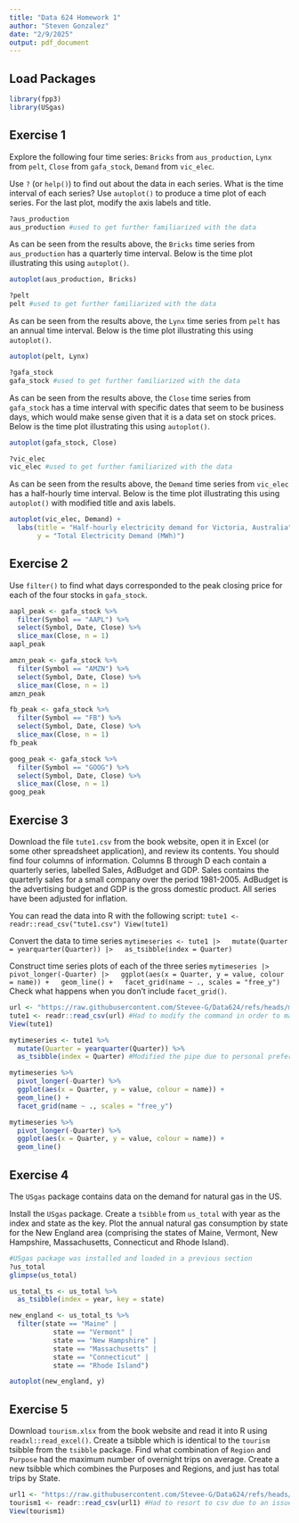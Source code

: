 ```yaml
---
title: "Data 624 Homework 1"
author: "Steven Gonzalez"
date: "2/9/2025"
output: pdf_document
---
```


## Load Packages
```r
library(fpp3)
library(USgas)
```

## Exercise 1
Explore the following four time series: `Bricks` from `aus_production`, `Lynx` from `pelt`, `Close` from `gafa_stock`, `Demand` from `vic_elec`.

Use `?` (or `help()`) to find out about the data in each series.
What is the time interval of each series?
Use `autoplot()` to produce a time plot of each series.
For the last plot, modify the axis labels and title.
```r
?aus_production
aus_production #used to get further familiarized with the data
```
As can be seen from the results above, the `Bricks` time series from `aus_production` has a quarterly time interval. Below is the time plot illustrating this using `autoplot()`.
```r
autoplot(aus_production, Bricks)
```

```r
?pelt
pelt #used to get further familiarized with the data
```
As can be seen from the results above, the `Lynx` time series from `pelt` has an annual time interval. Below is the time plot illustrating this using `autoplot()`.
```r
autoplot(pelt, Lynx)
```

```r
?gafa_stock
gafa_stock #used to get further familiarized with the data
```
As can be seen from the results above, the `Close` time series from `gafa_stock` has a time interval with specific dates that seem to be business days, which would make sense given that it is a data set on stock prices. Below is the time plot illustrating this using `autoplot()`.
```r
autoplot(gafa_stock, Close)
```

```r
?vic_elec
vic_elec #used to get further familiarized with the data
```
As can be seen from the results above, the `Demand` time series from `vic_elec` has a half-hourly time interval. Below is the time plot illustrating this using `autoplot()` with modified title and axis labels.
```r
autoplot(vic_elec, Demand) +
  labs(title = "Half-hourly electricity demand for Victoria, Australia",
       y = "Total Electricity Demand (MWh)")
```

## Exercise 2
Use `filter()` to find what days corresponded to the peak closing price for each of the four stocks in `gafa_stock`.
```r
aapl_peak <- gafa_stock %>% 
  filter(Symbol == "AAPL") %>% 
  select(Symbol, Date, Close) %>%
  slice_max(Close, n = 1)
aapl_peak

amzn_peak <- gafa_stock %>% 
  filter(Symbol == "AMZN") %>% 
  select(Symbol, Date, Close) %>%
  slice_max(Close, n = 1)
amzn_peak

fb_peak <- gafa_stock %>% 
  filter(Symbol == "FB") %>% 
  select(Symbol, Date, Close) %>%
  slice_max(Close, n = 1)
fb_peak

goog_peak <- gafa_stock %>% 
  filter(Symbol == "GOOG") %>% 
  select(Symbol, Date, Close) %>%
  slice_max(Close, n = 1)
goog_peak
```

## Exercise 3
Download the file `tute1.csv` from the book website, open it in Excel (or some other spreadsheet application), and review its contents. You should find four columns of information. Columns B through D each contain a quarterly series, labelled Sales, AdBudget and GDP. Sales contains the quarterly sales for a small company over the period 1981-2005. AdBudget is the advertising budget and GDP is the gross domestic product. All series have been adjusted for inflation.

You can read the data into R with the following script:
`tute1 <- readr::read_csv("tute1.csv")
View(tute1)`

Convert the data to time series
`mytimeseries <- tute1 |>
  mutate(Quarter = yearquarter(Quarter)) |>
  as_tsibble(index = Quarter)`

Construct time series plots of each of the three series
`mytimeseries |>
  pivot_longer(-Quarter) |>
  ggplot(aes(x = Quarter, y = value, colour = name)) +
  geom_line() +
  facet_grid(name ~ ., scales = "free_y")`
Check what happens when you don’t include `facet_grid()`.
```r
url <- "https://raw.githubusercontent.com/Stevee-G/Data624/refs/heads/main/tute1.csv"
tute1 <- readr::read_csv(url) #Had to modify the command in order to make the RMD reproducible
View(tute1)

mytimeseries <- tute1 %>% 
  mutate(Quarter = yearquarter(Quarter)) %>% 
  as_tsibble(index = Quarter) #Modified the pipe due to personal preference

mytimeseries %>% 
  pivot_longer(-Quarter) %>% 
  ggplot(aes(x = Quarter, y = value, colour = name)) +
  geom_line() +
  facet_grid(name ~ ., scales = "free_y")

mytimeseries %>% 
  pivot_longer(-Quarter) %>% 
  ggplot(aes(x = Quarter, y = value, colour = name)) +
  geom_line()
```

## Exercise 4
The `USgas` package contains data on the demand for natural gas in the US.

Install the `USgas` package.
Create a `tsibble` from `us_total` with year as the index and state as the key.
Plot the annual natural gas consumption by state for the New England area (comprising the states of Maine, Vermont, New Hampshire, Massachusetts, Connecticut and Rhode Island).
```r
#USgas package was installed and loaded in a previous section
?us_total
glimpse(us_total)

us_total_ts <- us_total %>%
  as_tsibble(index = year, key = state)

new_england <- us_total_ts %>% 
  filter(state == "Maine" |
           state == "Vermont" |
           state == "New Hampshire" |
           state == "Massachusetts" |
           state == "Connecticut" |
           state == "Rhode Island")

autoplot(new_england, y)
```

## Exercise 5
Download `tourism.xlsx` from the book website and read it into R using `readxl::read_excel()`.
Create a tsibble which is identical to the `tourism` tsibble from the `tsibble` package.
Find what combination of `Region` and `Purpose` had the maximum number of overnight trips on average.
Create a new tsibble which combines the Purposes and Regions, and just has total trips by State.
```r
url1 <- "https://raw.githubusercontent.com/Stevee-G/Data624/refs/heads/main/tourism.csv"
tourism1 <- readr::read_csv(url1) #Had to resort to csv due to an issue with OneDrive making the excel unreadable when importing data from online
View(tourism1)
```
